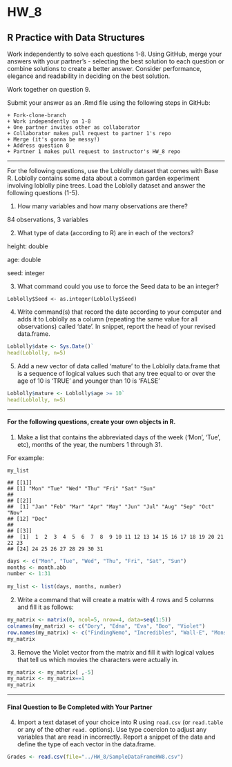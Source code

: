 # HW_8
## R Practice with Data Structures

Work independently to solve each questions 1-8. Using GitHub, merge your answers with your partner's - selecting the best solution to each question or combine solutions to create a better answer.  Consider performance, elegance and readability in deciding on the best solution.

Work together on question 9.

Submit your answer as an .Rmd file using the following steps in GitHub:  

    + Fork-clone-branch 
    + Work independently on 1-8  
    + One partner invites other as collaborator  
    + Collaborator makes pull request to partner 1's repo  
    + Merge (it's gonna be messy!)  
    + Address question 8 
    + Partner 1 makes pull request to instructor's HW_8 repo  

***
For the following questions, use the Loblolly dataset that comes with Base R. Loblolly contains some data about a common garden experiment involving loblolly pine trees. Load the Loblolly dataset and answer the following questions (1-5).

1.  How many variables and how many observations are there?

84 observations, 3 variables

2.  What type of data (according to R) are in each of the vectors?

height: double

age: double

seed: integer

3.  What command could you use to force the Seed data to be an integer?

`Loblolly$Seed <- as.integer(Loblolly$Seed)`

4.  Write command(s) that record the date according to your computer and
    adds it to Loblolly as a column (repeating the same value for all
    observations) called ‘date’. In snippet, report the head of your
    revised data.frame.

```r
Loblolly$date <- Sys.Date()`
head(Loblolly, n=5)
```

5.  Add a new vector of data called ‘mature’ to the Loblolly data.frame
    that is a sequence of logical values such that any tree equal to or
    over the age of 10 is ‘TRUE’ and younger than 10 is ‘FALSE’
```R
Loblolly$mature <- Loblolly$age >= 10`
head(Loblolly, n=5)
```
------------------------------------------------------------------------
#### For the following questions, create your own objects in R.

1.  Make a list that contains the abbreviated days of the week (‘Mon’,
    ‘Tue’, etc), months of the year, the numbers 1 through 31.

For example:

    my_list

    ## [[1]]
    ## [1] "Mon" "Tue" "Wed" "Thu" "Fri" "Sat" "Sun"
    ## 
    ## [[2]]
    ##  [1] "Jan" "Feb" "Mar" "Apr" "May" "Jun" "Jul" "Aug" "Sep" "Oct" "Nov"
    ## [12] "Dec"
    ## 
    ## [[3]]
    ##  [1]  1  2  3  4  5  6  7  8  9 10 11 12 13 14 15 16 17 18 19 20 21 22 23
    ## [24] 24 25 26 27 28 29 30 31


```R
days <- c("Mon", "Tue", "Wed", "Thu", "Fri", "Sat", "Sun")
months <- month.abb
number <- 1:31    
   
my_list <- list(days, months, number)
```

2.  Write a command that will create a matrix with 4 rows and 5 columns
    and fill it as follows:

```R
my_matrix <- matrix(0, ncol=5, nrow=4, data=seq(1:5))
colnames(my_matrix) <- c("Dory", "Edna", "Eva", "Boo", "Violet")
row.names(my_matrix) <- c("FindingNemo", "Incredibles", "Wall-E", "MonstersInc")
my_matrix
```
3. Remove the Violet vector from the matrix and fill it with logical values that tell us which movies the characters were actually in.

```R
my_matrix <- my_matrix[ ,-5]
my_matrix <- my_matrix==1
my_matrix
```

    

***
#### Final Question to Be Completed with Your Partner
4. Import a text dataset of your choice into R using `read.csv` (or `read.table` or any of the other `read.` options). Use type coercion to adjust any variables that are read in incorrectly.  Report a snippet of the data and define the type of each vector in the data.frame.


```R
Grades <- read.csv(file="../HW_8/SampleDataFrameHW8.csv")

```

